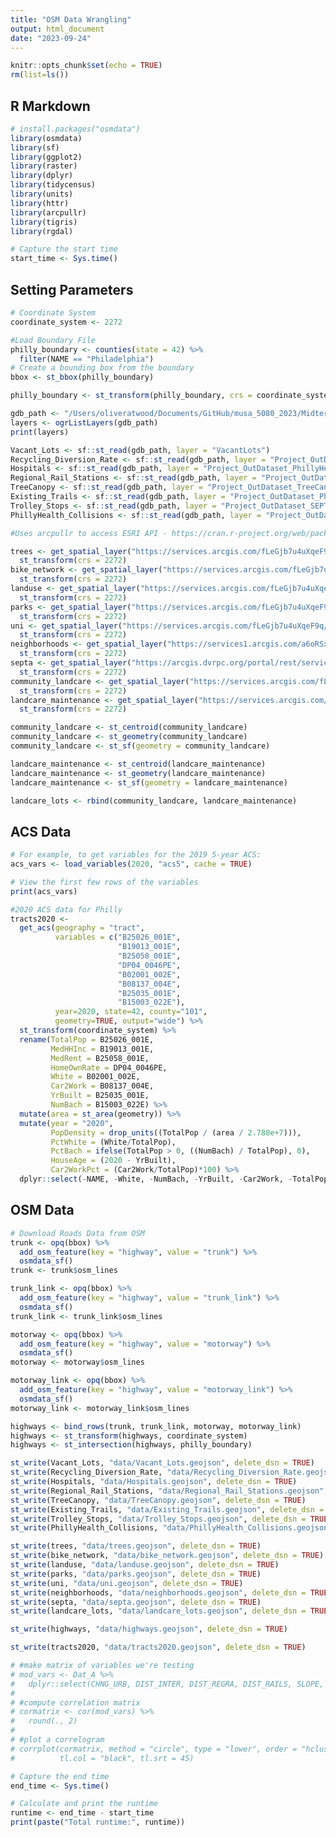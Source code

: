 ```yaml
---
title: "OSM Data Wrangling"
output: html_document
date: "2023-09-24"
---
```


```r
knitr::opts_chunk$set(echo = TRUE)
rm(list=ls())
```

## R Markdown

```r
# install.packages("osmdata")
library(osmdata)
library(sf)
library(ggplot2)
library(raster)
library(dplyr)
library(tidycensus)
library(units)
library(httr)
library(arcpullr)
library(tigris)
library(rgdal)

# Capture the start time
start_time <- Sys.time()
```

## Setting Parameters
```r
# Coordinate System
coordinate_system <- 2272

#Load Boundary File
philly_boundary <- counties(state = 42) %>% 
  filter(NAME == "Philadelphia")
# Create a bounding box from the boundary
bbox <- st_bbox(philly_boundary)

philly_boundary <- st_transform(philly_boundary, crs = coordinate_system)

```


```r
gdb_path <- "/Users/oliveratwood/Documents/GitHub/musa_5080_2023/Midterm/data/Features4PPA.gdb"
layers <- ogrListLayers(gdb_path)
print(layers)

Vacant_Lots <- sf::st_read(gdb_path, layer = "VacantLots")
Recycling_Diversion_Rate <- sf::st_read(gdb_path, layer = "Project_OutDataset_PhillyStreets_Recycling_Diversion_Rate")
Hospitals <- sf::st_read(gdb_path, layer = "Project_OutDataset_PhillyHealth_Hospitals")
Regional_Rail_Stations <- sf::st_read(gdb_path, layer = "Project_OutDataset_SEPTA___Regional_Rail_Stations")
TreeCanopy <- sf::st_read(gdb_path, layer = "Project_OutDataset_TreeCanopy2018_Dissolved")
Existing_Trails <- sf::st_read(gdb_path, layer = "Project_OutDataset_PhillyPlanning_Existing_Trails")
Trolley_Stops <- sf::st_read(gdb_path, layer = "Project_OutDataset_SEPTA___Trolley_Stops")
PhillyHealth_Collisions <- sf::st_read(gdb_path, layer = "Project_OutDataset_PhillyHealth_Collisions_crash_2011_2014PUBV")

```


```r
#Uses arcpullr to access ESRI API - https://cran.r-project.org/web/packages/arcpullr/arcpullr.pdf

trees <- get_spatial_layer("https://services.arcgis.com/fLeGjb7u4uXqeF9q/arcgis/rest/services/PPR_Tree_Inventory_2022/FeatureServer/0/") %>%
  st_transform(crs = 2272)
bike_network <- get_spatial_layer("https://services.arcgis.com/fLeGjb7u4uXqeF9q/arcgis/rest/services/Bike_Network/FeatureServer/0/") %>% 
  st_transform(crs = 2272)
landuse <- get_spatial_layer("https://services.arcgis.com/fLeGjb7u4uXqeF9q/arcgis/rest/services/Land_Use/FeatureServer/0/")%>% 
  st_transform(crs = 2272)
parks <- get_spatial_layer("https://services.arcgis.com/fLeGjb7u4uXqeF9q/arcgis/rest/services/PPR_Properties/FeatureServer/0/")%>% 
  st_transform(crs = 2272)
uni <- get_spatial_layer("https://services.arcgis.com/fLeGjb7u4uXqeF9q/arcgis/rest/services/Universities_Colleges/FeatureServer/0/")%>% 
  st_transform(crs = 2272)
neighborhoods <- get_spatial_layer("https://services1.arcgis.com/a6oRSxEw6eIY5Zfb/ArcGIS/rest/services/Philadelphia_Neighborhoods/FeatureServer/0")%>%
  st_transform(crs = 2272)
septa <- get_spatial_layer("https://arcgis.dvrpc.org/portal/rest/services/Transportation/SEPTA_TransitStops/FeatureServer/0")%>% 
  st_transform(crs = 2272)
community_landcare <- get_spatial_layer("https://services.arcgis.com/fLeGjb7u4uXqeF9q/arcgis/rest/services/PHS_CommunityLandcare/FeatureServer/0/") %>% 
  st_transform(crs = 2272)
landcare_maintenance <- get_spatial_layer("https://services.arcgis.com/fLeGjb7u4uXqeF9q/arcgis/rest/services/PHS_PhilaLandCare_Maintenance/FeatureServer/0/") %>%
  st_transform(crs = 2272)

community_landcare <- st_centroid(community_landcare)
community_landcare <- st_geometry(community_landcare)
community_landcare <- st_sf(geometry = community_landcare)

landcare_maintenance <- st_centroid(landcare_maintenance)
landcare_maintenance <- st_geometry(landcare_maintenance)
landcare_maintenance <- st_sf(geometry = landcare_maintenance)

landcare_lots <- rbind(community_landcare, landcare_maintenance)

```


## ACS Data
```r

# For example, to get variables for the 2019 5-year ACS:
acs_vars <- load_variables(2020, "acs5", cache = TRUE)

# View the first few rows of the variables
print(acs_vars)

#2020 ACS data for Philly
tracts2020 <- 
  get_acs(geography = "tract", 
          variables = c("B25026_001E",
                        "B19013_001E",
                        "B25058_001E",
                        "DP04_0046PE",
                        "B02001_002E",
                        "B08137_004E",
                        "B25035_001E",
                        "B15003_022E"), 
          year=2020, state=42, county="101", 
          geometry=TRUE, output="wide") %>%
  st_transform(coordinate_system) %>%
  rename(TotalPop = B25026_001E, 
         MedHHInc = B19013_001E, 
         MedRent = B25058_001E,
         HomeOwnRate = DP04_0046PE,
         White = B02001_002E,
         Car2Work = B08137_004E,
         YrBuilt = B25035_001E,
         NumBach = B15003_022E) %>% 
  mutate(area = st_area(geometry)) %>%
  mutate(year = "2020", 
         PopDensity = drop_units((TotalPop / (area / 2.788e+7))),
         PctWhite = (White/TotalPop),
         PctBach = ifelse(TotalPop > 0, ((NumBach) / TotalPop), 0),
         HouseAge = (2020 - YrBuilt),
         Car2WorkPct = (Car2Work/TotalPop)*100) %>%
  dplyr::select(-NAME, -White, -NumBach, -YrBuilt, -Car2Work, -TotalPop, -area, -starts_with("D"), -starts_with("B"))
```

## OSM Data
```r
# Download Roads Data from OSM
trunk <- opq(bbox) %>%
  add_osm_feature(key = "highway", value = "trunk") %>%
  osmdata_sf()
trunk <- trunk$osm_lines

trunk_link <- opq(bbox) %>%
  add_osm_feature(key = "highway", value = "trunk_link") %>%
  osmdata_sf()
trunk_link <- trunk_link$osm_lines

motorway <- opq(bbox) %>%
  add_osm_feature(key = "highway", value = "motorway") %>%
  osmdata_sf()
motorway <- motorway$osm_lines

motorway_link <- opq(bbox) %>%
  add_osm_feature(key = "highway", value = "motorway_link") %>%
  osmdata_sf()
motorway_link <- motorway_link$osm_lines

highways <- bind_rows(trunk, trunk_link, motorway, motorway_link)
highways <- st_transform(highways, coordinate_system)
highways <- st_intersection(highways, philly_boundary)

```

```r
st_write(Vacant_Lots, "data/Vacant_Lots.geojson", delete_dsn = TRUE)
st_write(Recycling_Diversion_Rate, "data/Recycling_Diversion_Rate.geojson", delete_dsn = TRUE)
st_write(Hospitals, "data/Hospitals.geojson", delete_dsn = TRUE)
st_write(Regional_Rail_Stations, "data/Regional_Rail_Stations.geojson", delete_dsn = TRUE)
st_write(TreeCanopy, "data/TreeCanopy.geojson", delete_dsn = TRUE)
st_write(Existing_Trails, "data/Existing_Trails.geojson", delete_dsn = TRUE)
st_write(Trolley_Stops, "data/Trolley_Stops.geojson", delete_dsn = TRUE)
st_write(PhillyHealth_Collisions, "data/PhillyHealth_Collisions.geojson", delete_dsn = TRUE)

st_write(trees, "data/trees.geojson", delete_dsn = TRUE)
st_write(bike_network, "data/bike_network.geojson", delete_dsn = TRUE)
st_write(landuse, "data/landuse.geojson", delete_dsn = TRUE)
st_write(parks, "data/parks.geojson", delete_dsn = TRUE)
st_write(uni, "data/uni.geojson", delete_dsn = TRUE)
st_write(neighborhoods, "data/neighborhoods.geojson", delete_dsn = TRUE)
st_write(septa, "data/septa.geojson", delete_dsn = TRUE)
st_write(landcare_lots, "data/landcare_lots.geojson", delete_dsn = TRUE)

st_write(highways, "data/highways.geojson", delete_dsn = TRUE)

st_write(tracts2020, "data/tracts2020.geojson", delete_dsn = TRUE)

```



```r
# #make matrix of variables we're testing
# mod_vars <- Dat_A %>% 
#   dplyr::select(CHNG_URB, DIST_INTER, DIST_REGRA, DIST_RAILS, SLOPE, DIST_PARKS, REGRAIL300, INTERST800, MEDHSEVAL_, MEDINC90, PCT_POV_90)
# 
# #compute correlation matrix
# cormatrix <- cor(mod_vars) %>% 
#   round(., 2)
# 
# #plot a correlogram
# corrplot(cormatrix, method = "circle", type = "lower", order = "hclust", 
#          tl.col = "black", tl.srt = 45)
```


```r
# Capture the end time
end_time <- Sys.time()

# Calculate and print the runtime
runtime <- end_time - start_time
print(paste("Total runtime:", runtime))
```

